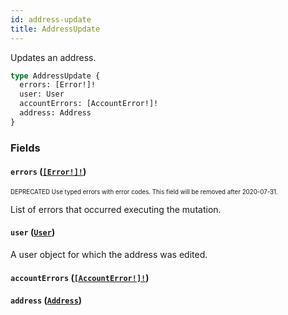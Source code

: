 ```yaml
---
id: address-update
title: AddressUpdate
---
```


Updates an address.

```graphql
type AddressUpdate {
  errors: [Error!]!
  user: User
  accountErrors: [AccountError!]!
  address: Address
}
```

### Fields

#### `errors` ([`[Error!]!`](/developer/api-reference/objects/error.mdx))

<sub><sup><span className="deprecatedTag">DEPRECATED</span> Use typed errors with error codes. This field will be removed after 2020-07-31.</sup></sub>

List of errors that occurred executing the mutation.

#### `user` ([`User`](/developer/api-reference/objects/user.mdx))

A user object for which the address was edited.

#### `accountErrors` ([`[AccountError!]!`](/developer/api-reference/objects/account-error.mdx))

#### `address` ([`Address`](/developer/api-reference/objects/address.mdx))
